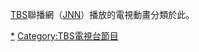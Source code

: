 {{Catnav|頁面分類|...|电视剧|動畫影集|日本電視動畫}}
{{Catnav|頁面分類|...|电视节目|日本电视节目|日本電視動畫}}
{{Catnav|頁面分類|...|各國電視台|日本電視台|東京廣播公司}}
{{Catnav|頁面分類|...|日本電視|日本電視台|東京廣播公司}}
{{Catnav|頁面分類|...|日本電視|日本电视节目|日本電視動畫}}

[[東京廣播公司|TBS]]聯播網（[[JNN|JNN]]）播放的電視動畫分類於此。

[[Category:日本電視動畫|*]]
[[Category:TBS電視台節目|Category:TBS電視台節目]]